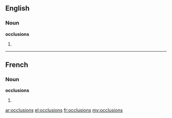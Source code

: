 ==English==

===Noun===
'''occlusions'''

# {{plural of|occlusion}}

----

==French==

===Noun===
'''occlusions''' {{f}}

# {{plural of|occlusion|lang=fr}}

[[ar:occlusions]]
[[el:occlusions]]
[[fr:occlusions]]
[[my:occlusions]]